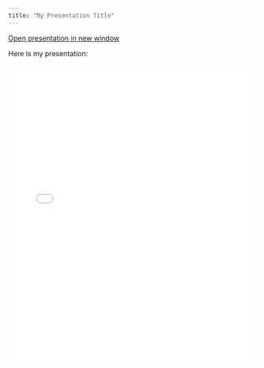 ```yaml
---
title: "My Presentation Title"
---
```


[Open presentation in new window](files/test_html_pres.html){target="_blank"}

Here is my presentation:

<iframe src="files/test_html_pres.html" width="100%" height="600px" frameborder="0"></iframe>